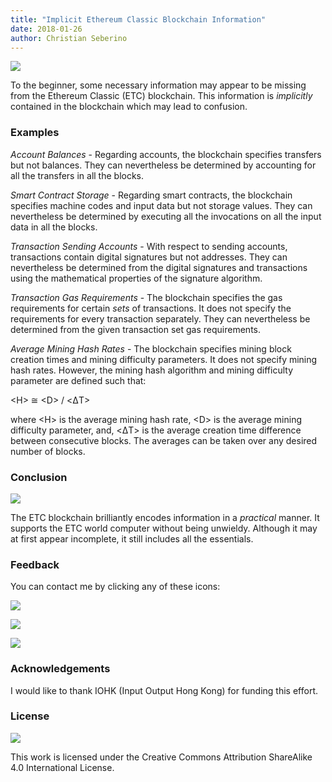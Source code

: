 ```yaml
---
title: "Implicit Ethereum Classic Blockchain Information"
date: 2018-01-26
author: Christian Seberino
---
```


![](https://cdn-images-1.medium.com/max/800/1*NO9OzqP7jGt-lMgxqzPTkw.jpeg)

To the beginner, some necessary information may appear to be missing from the
Ethereum Classic (ETC) blockchain. This information is *implicitly* contained in
the blockchain which may lead to confusion.

### Examples

*Account Balances* - Regarding accounts, the blockchain specifies transfers
but not balances. They can nevertheless be determined by accounting for all the
transfers in all the blocks.

*Smart Contract Storage* - Regarding smart contracts, the blockchain specifies
machine codes and input data but not storage values. They can nevertheless be
determined by executing all the invocations on all the input data in all the
blocks.

*Transaction Sending Accounts* - With respect to sending accounts,
transactions contain digital signatures but not addresses. They can nevertheless
be determined from the digital signatures and transactions using the
mathematical properties of the signature algorithm.

*Transaction Gas Requirements* - The blockchain specifies the gas requirements
for certain *sets* of transactions. It does not specify the requirements for
every transaction separately. They can nevertheless be determined from the given
transaction set gas requirements.

*Average Mining Hash Rates* - The blockchain specifies mining block creation
times and mining difficulty parameters. It does not specify mining hash rates.
However, the mining hash algorithm and mining difficulty parameter are defined
such that:

&lt;H&gt; &cong; &lt;D&gt; / &lt;ΔT&gt;

where &lt;H&gt; is the average mining hash rate, &lt;D&gt; is the average mining difficulty parameter, and,
&lt;ΔT&gt; is the average creation time difference between consecutive
blocks. The averages can be taken over any desired number of blocks.

### Conclusion

![](https://cdn-images-1.medium.com/max/800/1*ELop_qM95rX3ELDGojmwbg.jpeg)

The ETC blockchain brilliantly encodes information in a *practical* manner. It
supports the ETC world computer without being unwieldy. Although it may at first
appear incomplete, it still includes all the essentials.

### Feedback

You can contact me by clicking any of these icons:

![](https://cdn-images-1.medium.com/max/800/0*eoFC6QOWZ--bCngK.png)

![](https://cdn-images-1.medium.com/max/800/0*i3CwTFEKUnKYHMf0.png)

![](https://cdn-images-1.medium.com/max/800/0*HQj6HSHxE7pkIBjk.png)

### Acknowledgements

I would like to thank IOHK (Input Output Hong Kong) for funding this effort.

### License

![](https://cdn-images-1.medium.com/max/800/0*hocpUZXBcjzNJeQ2.png)

This work is licensed under the Creative Commons Attribution ShareAlike 4.0
International License.
